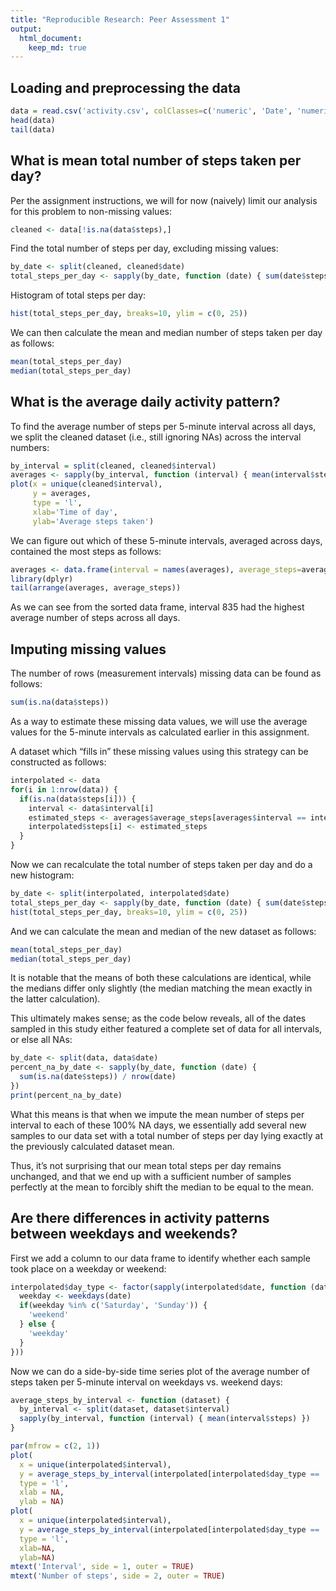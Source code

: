 ```yaml
---
title: "Reproducible Research: Peer Assessment 1"
output: 
  html_document:
    keep_md: true
---
```



## Loading and preprocessing the data

```R
data = read.csv('activity.csv', colClasses=c('numeric', 'Date', 'numeric'))
head(data)
tail(data)
```


## What is mean total number of steps taken per day?

Per the assignment instructions, we will for now (naively) limit our analysis for this
problem to non-missing values:

```R
cleaned <- data[!is.na(data$steps),]
```

Find the total number of steps per day, excluding missing values:

```R
by_date <- split(cleaned, cleaned$date)
total_steps_per_day <- sapply(by_date, function (date) { sum(date$steps) })
```

Histogram of total steps per day:

```R
hist(total_steps_per_day, breaks=10, ylim = c(0, 25))
```

We can then calculate the mean and median number of steps taken per day as follows:

```R
mean(total_steps_per_day)
median(total_steps_per_day)
```


## What is the average daily activity pattern?

To find the average number of steps per 5-minute interval across all days, we split the
cleaned dataset (i.e., still ignoring NAs) across the interval numbers:

```R
by_interval = split(cleaned, cleaned$interval)
averages <- sapply(by_interval, function (interval) { mean(interval$steps) })
plot(x = unique(cleaned$interval),
     y = averages,
     type = 'l',
     xlab='Time of day',
     ylab='Average steps taken')
```

We can figure out which of these 5-minute intervals, averaged across days, contained the
most steps as follows:

```R
averages <- data.frame(interval = names(averages), average_steps=averages)
library(dplyr)
tail(arrange(averages, average_steps))
```

As we can see from the sorted data frame, interval 835 had the highest average number of
steps across all days.


## Imputing missing values

The number of rows (measurement intervals) missing data can be found as follows:

```R
sum(is.na(data$steps))
```

As a way to estimate these missing data values, we will use the average values for the
5-minute intervals as calculated earlier in this assignment.

A dataset which "fills in" these missing values using this strategy can be constructed as
follows:

```R
interpolated <- data
for(i in 1:nrow(data)) {
  if(is.na(data$steps[i])) {
    interval <- data$interval[i]
    estimated_steps <- averages$average_steps[averages$interval == interval]
    interpolated$steps[i] <- estimated_steps
  }
}
```

Now we can recalculate the total number of steps taken per day and do a new histogram:

```R
by_date <- split(interpolated, interpolated$date)
total_steps_per_day <- sapply(by_date, function (date) { sum(date$steps) })
hist(total_steps_per_day, breaks=10, ylim = c(0, 25))

```

And we can calculate the mean and median of the new dataset as follows:

```R
mean(total_steps_per_day)
median(total_steps_per_day)
```

It is notable that the means of both these calculations are identical, while the medians
differ only slightly (the median matching the mean exactly in the latter calculation).

This ultimately makes sense; as the code below reveals, all of the dates sampled in this
study either featured a complete set of data for all intervals, or else all NAs:

```R
by_date <- split(data, data$date)
percent_na_by_date <- sapply(by_date, function (date) {
  sum(is.na(date$steps)) / nrow(date)
})
print(percent_na_by_date)
```

What this means is that when we impute the mean number of steps per interval to each of
these 100% NA days, we essentially add several new samples to our data set with a total
number of steps per day lying exactly at the previously calculated dataset mean.

Thus, it's not surprising that our mean total steps per day remains unchanged, and that
we end up with a sufficient number of samples perfectly at the mean to forcibly shift
the median to be equal to the mean.


## Are there differences in activity patterns between weekdays and weekends?

First we add a column to our data frame to identify whether each sample took place on a
weekday or weekend:

```R
interpolated$day_type <- factor(sapply(interpolated$date, function (date) {
  weekday <- weekdays(date)
  if(weekday %in% c('Saturday', 'Sunday')) {
    'weekend'
  } else {
    'weekday'
  }
}))
```


Now we can do a side-by-side time series plot of the average number of steps taken per 5-minute interval on weekdays vs. weekend days:

```R
average_steps_by_interval <- function (dataset) {
  by_interval <- split(dataset, dataset$interval)
  sapply(by_interval, function (interval) { mean(interval$steps) })
}

par(mfrow = c(2, 1))
plot(
  x = unique(interpolated$interval),
  y = average_steps_by_interval(interpolated[interpolated$day_type == 'weekday',]),
  type = 'l',
  xlab = NA,
  ylab = NA)
plot(
  x = unique(interpolated$interval),
  y = average_steps_by_interval(interpolated[interpolated$day_type == 'weekday',]),
  type = 'l',
  xlab=NA,
  ylab=NA)
mtext('Interval', side = 1, outer = TRUE)
mtext('Number of steps', side = 2, outer = TRUE)
```